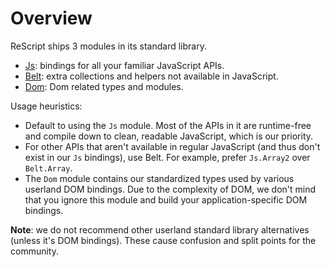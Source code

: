 # Overview

ReScript ships 3 modules in its standard library.

- [Js](api/js): bindings for all your familiar JavaScript APIs.
- [Belt](api/belt): extra collections and helpers not available in JavaScript.
- [Dom](api/dom): Dom related types and modules.

Usage heuristics:

- Default to using the `Js` module. Most of the APIs in it are runtime-free and compile down to clean, readable JavaScript, which is our priority.
- For other APIs that aren't available in regular JavaScript (and thus don't exist in our `Js` bindings), use Belt. For example, prefer `Js.Array2` over `Belt.Array`.
- The `Dom` module contains our standardized types used by various userland DOM bindings. Due to the complexity of DOM, we don't mind that you ignore this module and build your application-specific DOM bindings.

**Note**: we do not recommend other userland standard library alternatives (unless it's DOM bindings). These cause confusion and split points for the community.
